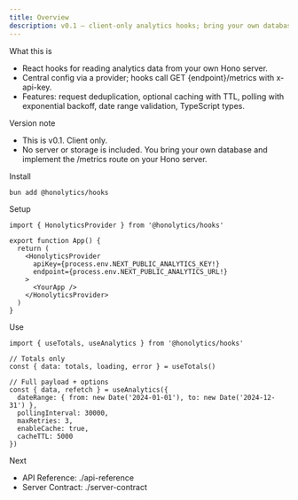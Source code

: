 ```yaml
---
title: Overview
description: v0.1 — client-only analytics hooks; bring your own database.
---
```


What this is
- React hooks for reading analytics data from your own Hono server.
- Central config via a provider; hooks call GET {endpoint}/metrics with x-api-key.
- Features: request deduplication, optional caching with TTL, polling with exponential backoff, date range validation, TypeScript types.

Version note
- This is v0.1. Client only.
- No server or storage is included. You bring your own database and implement the /metrics route on your Hono server.

Install
```bash
bun add @honolytics/hooks
```

Setup
```tsx
import { HonolyticsProvider } from '@honolytics/hooks'

export function App() {
  return (
    <HonolyticsProvider
      apiKey={process.env.NEXT_PUBLIC_ANALYTICS_KEY!}
      endpoint={process.env.NEXT_PUBLIC_ANALYTICS_URL!}
    >
      <YourApp />
    </HonolyticsProvider>
  )
}
```

Use
```tsx
import { useTotals, useAnalytics } from '@honolytics/hooks'

// Totals only
const { data: totals, loading, error } = useTotals()

// Full payload + options
const { data, refetch } = useAnalytics({
  dateRange: { from: new Date('2024-01-01'), to: new Date('2024-12-31') },
  pollingInterval: 30000,
  maxRetries: 3,
  enableCache: true,
  cacheTTL: 5000
})
```

Next
- API Reference: ./api-reference
- Server Contract: ./server-contract
